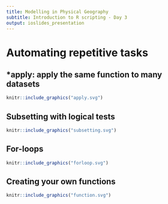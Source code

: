 ```yaml
---
title: Modelling in Physical Geography
subtitle: Introduction to R scripting - Day 3
output: ioslides_presentation
---
```


# Automating repetitive tasks

## *apply: apply the same function to many datasets

```r
knitr::include_graphics("apply.svg")
```

## Subsetting with logical tests
```r
knitr::include_graphics("subsetting.svg")
```

## For-loops
```r
knitr::include_graphics("forloop.svg")
```

## Creating your own functions
```r
knitr::include_graphics("function.svg")
```
